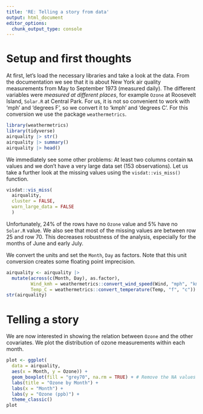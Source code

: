 ```yaml
---
title: 'RE: Telling a story from data'
output: html_document
editor_options: 
  chunk_output_type: console
---
```


# Setup and first thoughts
At first, let's load the necessary libraries and take a look at the data. From the documentation we see that it is about New York air quality measurements from May to September 1973 (measured daily).
The different variables were *measured at different places*, for example `Ozone` at Roosevelt Island, `Solar.R` at Central Park.
For us, it is not so convenient to work with 'mph' and 'degrees F', so we convert it to 'kmph' and 'degrees C'. For this conversion we use the package `weathermetrics`.


```r
library(weathermetrics)
library(tidyverse)
airquality |> str()
airquality |> summary()
airquality |> head()
```

We immediately see some other problems: At least two columns contain `NA` values and we don't have a very large data set (153 observations).
Let us take a further look at the missing values using the `visdat::vis_miss()` function.

```r
visdat::vis_miss(
  airquality,
  cluster = FALSE, 
  warn_large_data = FALSE
  )
```

Unfortunately, 24% of the rows have no `Ozone` value and 5% have no `Solar.R` value.
We also see that most of the missing values are between row 25 and row 70.
This decreases robustness of the analysis, especially for the months of June and early July.

We convert the units and set the `Month`, `Day` as factors. Note that this unit conversion creates some floating point imprecision.

```r
airquality <- airquality |> 
  mutate(across(c(Month, Day), as.factor),
         Wind_kmh = weathermetrics::convert_wind_speed(Wind, "mph", "kmph"),
         Temp_C = weathermetrics::convert_temperature(Temp, "f", "c"))
str(airquality)
```

# Telling a story
We are now interested in showing the relation between `Ozone` and the other covariates.
We plot the distribution of ozone measurements within each month.

```r
plot <- ggplot(
  data = airquality,
  aes(x = Month, y = Ozone)) +
  geom_boxplot(fill = "grey70", na.rm = TRUE) + # Remove the NA values
  labs(title = "Ozone by Month") +
  labs(x = "Month") +
  labs(y = "Ozone (ppb)") +
  theme_classic()
plot
```
